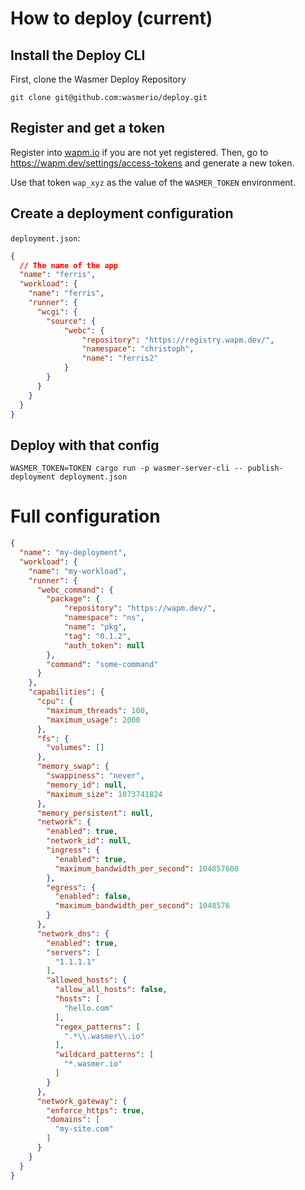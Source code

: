 # How to deploy (current)


## Install the Deploy CLI

First, clone the Wasmer Deploy Repository

```
git clone git@github.com:wasmerio/deploy.git
```

## Register and get a token

Register into [wapm.io](https://wapm.io/) if you are not yet registered.
Then, go to https://wapm.dev/settings/access-tokens and generate a new token.

Use that token `wap_xyz` as the value of the `WASMER_TOKEN` environment.

## Create a deployment configuration

`deployment.json`:

```json
{
  // The name of the app
  "name": "ferris",
  "workload": {
    "name": "ferris",
    "runner": {
      "wcgi": {
        "source": {
            "webc": {
                "repository": "https://registry.wapm.dev/",
                "namespace": "christoph",
                "name": "ferris2"
            }
        }
      }
    }
  }
}
```

## Deploy with that config

```
WASMER_TOKEN=TOKEN cargo run -p wasmer-server-cli -- publish-deployment deployment.json
```


# Full configuration

```json
{
  "name": "my-deployment",
  "workload": {
    "name": "my-workload",
    "runner": {
      "webc_command": {
        "package": {
            "repository": "https://wapm.dev/",
            "namespace": "ns",
            "name": "pkg",
            "tag": "0.1.2",
            "auth_token": null
        },
        "command": "some-command"
      }
    },
    "capabilities": {
      "cpu": {
        "maximum_threads": 100,
        "maximum_usage": 2000
      },
      "fs": {
        "volumes": []
      },
      "memory_swap": {
        "swappiness": "never",
        "memory_id": null,
        "maximum_size": 1073741824
      },
      "memory_persistent": null,
      "network": {
        "enabled": true,
        "network_id": null,
        "ingress": {
          "enabled": true,
          "maximum_bandwidth_per_second": 104857600
        },
        "egress": {
          "enabled": false,
          "maximum_bandwidth_per_second": 1048576
        }
      },
      "network_dns": {
        "enabled": true,
        "servers": [
          "1.1.1.1"
        ],
        "allowed_hosts": {
          "allow_all_hosts": false,
          "hosts": [
            "hello.com"
          ],
          "regex_patterns": [
            ".*\\.wasmer\\.io"
          ],
          "wildcard_patterns": [
            "*.wasmer.io"
          ]
        }
      },
      "network_gateway": {
        "enforce_https": true,
        "domains": [
          "my-site.com"
        ]
      }
    }
  }
}
```